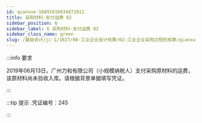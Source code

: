 ---
id: qianxue-16091816034872012
title: 采购材料-支付运费 02
sidebar_position: 6
sidebar_label: 6 采购材料-支付运费 02
sidebar_class_name: green
slug: /基础会计/jc-1/1027/08-工业企业会计核算/02-工业企业采购过程的核算/qianxue-1609181235058373397/qianxue-16091816034872012/采购材料-支付运费 02
---

:::info 要求

2019年06月13日，广州力和有限公司（小规模纳税人）支付采购原材料的运费，该原材料尚未验收入库。请根据背景单据填写凭证。

:::

:::tip 提示
  .凭证编号：245 
:::
